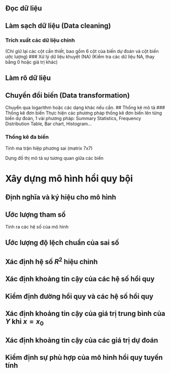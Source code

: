 ## Đọc dữ liệu

## Làm sạch dữ liệu (Data cleaning)
### Trích xuất các dữ liệu chính
(Chỉ giữ lại các cột cần thiết, bao gồm 6 cột của biến dự đoán và cột biến ước lượng)
### Xử lý dữ liệu khuyết (NA)
(Kiểm tra các dữ liệu NA, thay bằng 0 hoặc giá trị khác)

## Làm rõ dữ liệu 
## Chuyển đổi biến (Data transformation)
Chuyển qua logarithm hoặc các dạng khác nếu cần.
## Thống kê mô tả
### Thống kê đơn biến
Thực hiện các phương pháp thống kê đơn biến lên từng biến dự đoán, 1 vài phương pháp: Summary Statistics, Frequency Distribution Table, Bar chart, Histogram... 

### Thống kê đa biến
Tính ma trận hiệp phương sai (matrix 7x7)

Dựng đồ thị mô tả sự tương quan giữa các biến

# Xây dựng mô hình hồi quy bội
## Định nghĩa và ký hiệu cho mô hình

## Ước lượng tham số
Tính ra các hệ số của mô hình

## Ước lượng độ lệch chuẩn của sai số

## Xác định hệ số $R^2$ hiệu chỉnh

## Xác định khoảng tin cậy của các hệ số hồi quy

## Kiểm định đường hồi quy và các hệ số hồi quy

## Xác định khoảng tin cậy của giá trị trung bình của $Y$ khi $x=x_0$

## Xác định khoảng tin cậy của các giá trị dự đoán

## Kiểm định sự phù hợp của mô hình hồi quy tuyến tính